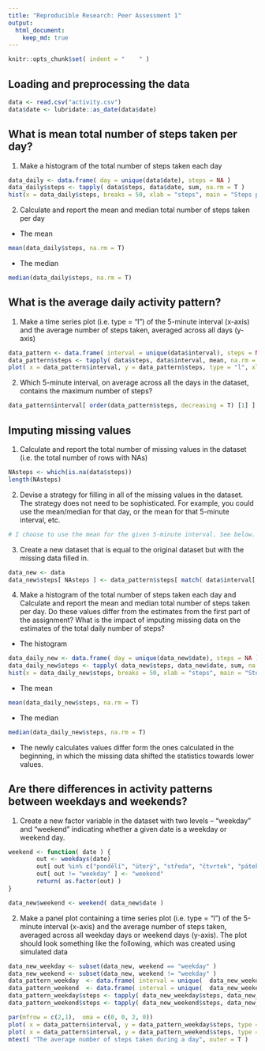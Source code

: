 ```yaml
---
title: "Reproducible Research: Peer Assessment 1"
output: 
  html_document:
    keep_md: true
---
```


<!-- indents the code chunks -->
```R
knitr::opts_chunk$set( indent = "    " )
```





## Loading and preprocessing the data
```R
data <- read.csv("activity.csv")
data$date <- lubridate::as_date(data$date)
```




## What is mean total number of steps taken per day?

1. Make a histogram of the total number of steps taken each day
```R
data_daily <- data.frame( day = unique(data$date), steps = NA )
data_daily$steps <- tapply( data$steps, data$date, sum, na.rm = T )
hist(x = data_daily$steps, breaks = 50, xlab = "steps", main = "Steps per Day - Histogram")
```

2. Calculate and report the mean and median total number of steps taken per day

- The mean 
```R
mean(data_daily$steps, na.rm = T)
```

- The median
```R
median(data_daily$steps, na.rm = T)
```





## What is the average daily activity pattern?

1. Make a time series plot (i.e. type = "l") of the 5-minute interval (x-axis) and the average number of steps taken, averaged across all days (y-axis)
```R
data_pattern <- data.frame( interval = unique(data$interval), steps = NA )
data_pattern$steps <- tapply( data$steps, data$interval, mean, na.rm = T )
plot( x = data_pattern$interval, y = data_pattern$steps, type = "l", xlab = "interval", ylab = "steps" )
```

2. Which 5-minute interval, on average across all the days in the dataset, contains the maximum number of steps?
```R
data_pattern$interval[ order(data_pattern$steps, decreasing = T) [1] ]
```




## Imputing missing values

1. Calculate and report the total number of missing values in the dataset (i.e. the total number of rows with NAs)
```R
NAsteps <- which(is.na(data$steps))
length(NAsteps)
```

2. Devise a strategy for filling in all of the missing values in the dataset. The strategy does not need to be sophisticated. For example, you could use the mean/median for that day, or the mean for that 5-minute interval, etc.
```R
# I choose to use the mean for the given 5-minute interval. See below.
```

3. Create a new dataset that is equal to the original dataset but with the missing data filled in.
```R
data_new <- data
data_new$steps[ NAsteps ] <- data_pattern$steps[ match( data$interval[ NAsteps ] , data_pattern$interval ) ]

```

4. Make a histogram of the total number of steps taken each day and Calculate and report the mean and median total number of steps taken per day. Do these values differ from the estimates from the first part of the assignment? What is the impact of imputing missing data on the estimates of the total daily number of steps?

- The histogram
```R
data_daily_new <- data.frame( day = unique(data_new$date), steps = NA )
data_daily_new$steps <- tapply( data_new$steps, data_new$date, sum, na.rm = T )
hist(x = data_daily_new$steps, breaks = 50, xlab = "steps", main = "Steps per Day - Histogram - Corrected Data")
```

- The mean 
```R
mean(data_daily_new$steps, na.rm = T)
```

- The median
```R
median(data_daily_new$steps, na.rm = T)
```

- The newly calculates values differ form the ones calculated in the beginning, in which the missing data shifted the statistics towards lower values.




## Are there differences in activity patterns between weekdays and weekends?

1. Create a new factor variable in the dataset with two levels -- "weekday" and "weekend" indicating whether a given date is a weekday or weekend day.
```R
weekend <- function( date ) {
        out <- weekdays(date)
        out[ out %in% c("pondělí", "úterý", "středa", "čtvrtek", "pátek") ] <- "weekday"
        out[ out != "weekday" ] <- "weekend"
        return( as.factor(out) )
}

data_new$weekend <- weekend( data_new$date )

```

2. Make a panel plot containing a time series plot (i.e. type = "l") of the 5-minute interval (x-axis) and the average number of steps taken, averaged across all weekday days or weekend days (y-axis). The plot should look something like the following, which was created using simulated data

```R
data_new_weekday <- subset(data_new, weekend == "weekday" )
data_new_weekend <- subset(data_new, weekend != "weekday" )
data_pattern_weekday  <- data.frame( interval = unique(  data_new_weekday$interval), steps = NA )
data_pattern_weekend  <- data.frame( interval = unique(  data_new_weekend$interval), steps = NA )
data_pattern_weekday$steps <- tapply( data_new_weekday$steps, data_new_weekday$interval, mean, na.rm = T )
data_pattern_weekend$steps <- tapply( data_new_weekend$steps, data_new_weekend$interval, mean, na.rm = T )

par(mfrow = c(2,1),  oma = c(0, 0, 2, 0))
plot( x = data_pattern$interval, y = data_pattern_weekday$steps, type = "l", xlab = "interval", ylab = "steps", main = "weekday" )
plot( x = data_pattern$interval, y = data_pattern_weekend$steps, type = "l", xlab = "interval", ylab = "steps", main = "weekend" )
mtext( "The average number of steps taken during a day", outer = T )  
 
```





